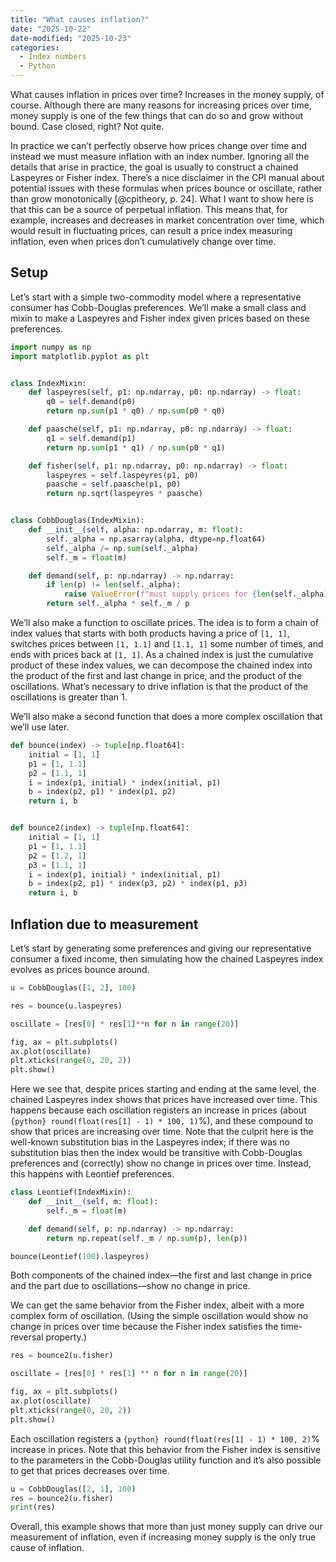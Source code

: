 ```yaml
---
title: "What causes inflation?"
date: "2025-10-22"
date-modified: "2025-10-23"
categories:
  - Index numbers
  - Python
---
```


What causes inflation in prices over time? Increases in the money supply, of course. Although there are many reasons for increasing prices over time, money supply is one of the few things that can do so and grow without bound. Case closed, right? Not quite.

In practice we can't perfectly observe how prices change over time and instead we must measure inflation with an index number. Ignoring all the details that arise in practice, the goal is usually to construct a chained Laspeyres or Fisher index. There's a nice disclaimer in the CPI manual about potential issues with these formulas when prices bounce or oscillate, rather than grow monotonically [@cpitheory, p. 24]. What I want to show here is that this can be a source of perpetual inflation. This means that, for example, increases and decreases in market concentration over time, which would result in fluctuating prices, can result a price index measuring inflation, even when prices don't cumulatively change over time.

## Setup

Let's start with a simple two-commodity model where a representative consumer has Cobb-Douglas preferences. We'll make a small class and mixin to make a Laspeyres and Fisher index given prices based on these preferences.

```python
import numpy as np
import matplotlib.pyplot as plt


class IndexMixin:
    def laspeyres(self, p1: np.ndarray, p0: np.ndarray) -> float:
        q0 = self.demand(p0)
        return np.sum(p1 * q0) / np.sum(p0 * q0)

    def paasche(self, p1: np.ndarray, p0: np.ndarray) -> float:
        q1 = self.demand(p1)
        return np.sum(p1 * q1) / np.sum(p0 * q1)

    def fisher(self, p1: np.ndarray, p0: np.ndarray) -> float:
        laspeyres = self.laspeyres(p1, p0)
        paasche = self.paasche(p1, p0)
        return np.sqrt(laspeyres * paasche)


class CobbDouglas(IndexMixin):
    def __init__(self, alpha: np.ndarray, m: float):
        self._alpha = np.asarray(alpha, dtype=np.float64)
        self._alpha /= np.sum(self._alpha)
        self._m = float(m)

    def demand(self, p: np.ndarray) -> np.ndarray:
        if len(p) != len(self._alpha):
            raise ValueError(f"must supply prices for {len(self._alpha)} products")
        return self._alpha * self._m / p
```

We'll also make a function to oscillate prices. The idea is to form a chain of index values that starts with both products having a price of `[1, 1]`, switches prices between `[1, 1.1]` and `[1.1, 1]` some number of times, and ends with prices back at `[1, 1]`. As a chained index is just the cumulative product of these index values, we can decompose the chained index into the product of the first and last change in price, and the product of the oscillations. What's necessary to drive inflation is that the product of the oscillations is greater than 1.

We'll also make a second function that does a more complex oscillation that we'll use later.

```python
def bounce(index) -> tuple[np.float64]:
    initial = [1, 1]
    p1 = [1, 1.1]
    p2 = [1.1, 1]
    i = index(p1, initial) * index(initial, p1)
    b = index(p2, p1) * index(p1, p2)
    return i, b


def bounce2(index) -> tuple[np.float64]:
    initial = [1, 1]
    p1 = [1, 1.1]
    p2 = [1.2, 1]
    p3 = [1.1, 1]
    i = index(p1, initial) * index(initial, p1)
    b = index(p2, p1) * index(p3, p2) * index(p1, p3)
    return i, b
```

## Inflation due to measurement

Let's start by generating some preferences and giving our representative consumer a fixed income, then simulating how the chained Laspeyres index evolves as prices bounce around.

```python
u = CobbDouglas([1, 2], 100)

res = bounce(u.laspeyres)

oscillate = [res[0] * res[1]**n for n in range(20)]

fig, ax = plt.subplots()
ax.plot(oscillate)
plt.xticks(range(0, 20, 2))
plt.show()
```

Here we see that, despite prices starting and ending at the same level, the chained Laspeyres index shows that prices have increased over time. This happens because each oscillation registers an increase in prices (about `{python} round(float(res[1] - 1) * 100, 1)`%), and these compound to show that prices are increasing over time. Note that the culprit here is the well-known substitution bias in the Laspeyres index; if there was no substitution bias then the index would be transitive with Cobb-Douglas preferences and (correctly) show no change in prices over time. Instead, this happens with Leontief preferences.

```python
class Leontief(IndexMixin):
    def __init__(self, m: float):
        self._m = float(m)

    def demand(self, p: np.ndarray) -> np.ndarray:
        return np.repeat(self._m / np.sum(p), len(p))

bounce(Leontief(100).laspeyres)
```

Both components of the chained index—the first and last change in price and the part due to oscillations—show no change in price.

We can get the same behavior from the Fisher index, albeit with a more complex form of oscillation. (Using the simple oscillation would show no change in prices over time because the Fisher index satisfies the time-reversal property.)

```python
res = bounce2(u.fisher)

oscillate = [res[0] * res[1] ** n for n in range(20)]

fig, ax = plt.subplots()
ax.plot(oscillate)
plt.xticks(range(0, 20, 2))
plt.show()
```

Each oscillation registers a `{python} round(float(res[1] - 1) * 100, 2)`% increase in prices. Note that this behavior from the Fisher index is sensitive to the parameters in the Cobb-Douglas utility function and it's also possible to get that prices decreases over time.

```python
u = CobbDouglas([2, 1], 100)
res = bounce2(u.fisher)
print(res)
```

Overall, this example shows that more than just money supply can drive our measurement of inflation, even if increasing money supply is the only true cause of inflation.